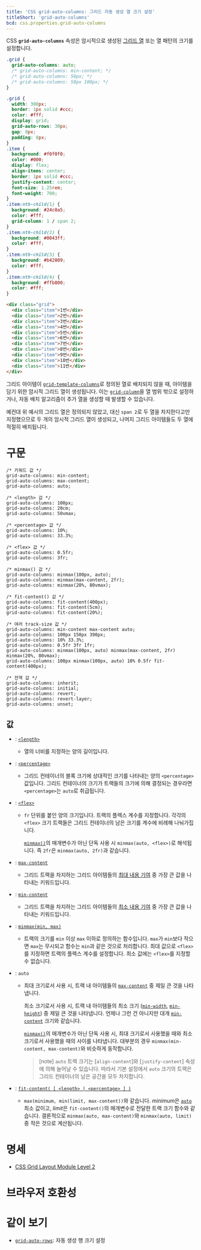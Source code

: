 ```yaml
---
title: 'CSS grid-auto-columns: 그리드 자동 생성 열 크기 설정'
titleShort: 'grid-auto-columns'
bcd: css.properties.grid-auto-columns
---
```


CSS **`grid-auto-columns`** 속성은 암시적으로 생성된 [그리드 열](https://developer.mozilla.org/en-US/docs/Glossary/Grid_Column) 또는 열 패턴의 크기를 설정합니다.

```css hidden name=demo
.grid {
  grid-auto-columns: auto;
  /* grid-auto-columns: min-content; */
  /* grid-auto-columns: 50px; */
  /* grid-auto-columns: 50px 100px; */
}
```

```css hidden editable=false name=demo filename=style
.grid {
  width: 300px;
  border: 1px solid #ccc;
  color: #fff;
  display: grid;
  grid-auto-rows: 30px;
  gap: 8px;
  padding: 8px;
}
.item {
  background: #f0f0f0;
  color: #000;
  display: flex;
  align-items: center;
  border: 1px solid #ccc;
  justify-content: center;
  font-size: 1.25rem;
  font-weight: 700;
}
.item:nth-child(1) {
  background: #24c0a5;
  color: #fff;
  grid-column: 1 / span 2;
}
.item:nth-child(2) {
  background: #0043ff;
  color: #fff;
}
.item:nth-child(3) {
  background: #b42809;
  color: #fff;
}
.item:nth-child(4) {
  background: #ffb800;
  color: #fff;
}
```

```html hidden name=demo
<div class="grid">
  <div class="item">1번</div>
  <div class="item">2번</div>
  <div class="item">3번</div>
  <div class="item">4번</div>
  <div class="item">5번</div>
  <div class="item">6번</div>
  <div class="item">7번</div>
  <div class="item">8번</div>
  <div class="item">9번</div>
  <div class="item">10번</div>
  <div class="item">11번</div>
</div>
```

<LiveExample height={300} lang="css" name="demo" />

그리드 아이템이 [`grid-template-columns`]로 정의된 열로 배치되지 않을 때, 아이템을 담기 위한 암시적 그리드 열이 생성됩니다. 이는 [`grid-column`]을 열 범위 밖으로 설정하거나, 자동 배치 알고리즘이 추가 열을 생성할 때 발생할 수 있습니다.

예컨대 위 예시의 그리드 열은 정의되지 않았고, 대신 `span 2`로 두 열을 차지한다고만 지정했으므로 두 개의 암시적 그리드 열이 생성되고, 나머지 그리드 아이템들도 두 열에 적절히 배치됩니다.

# 구문

```css-prop
/* 키워드 값 */
grid-auto-columns: min-content;
grid-auto-columns: max-content;
grid-auto-columns: auto;

/* <length> 값 */
grid-auto-columns: 100px;
grid-auto-columns: 20cm;
grid-auto-columns: 50vmax;

/* <percentage> 값 */
grid-auto-columns: 10%;
grid-auto-columns: 33.3%;

/* <flex> 값 */
grid-auto-columns: 0.5fr;
grid-auto-columns: 3fr;

/* minmax() 값 */
grid-auto-columns: minmax(100px, auto);
grid-auto-columns: minmax(max-content, 2fr);
grid-auto-columns: minmax(20%, 80vmax);

/* fit-content() 값 */
grid-auto-columns: fit-content(400px);
grid-auto-columns: fit-content(5cm);
grid-auto-columns: fit-content(20%);

/* 여러 track-size 값 */
grid-auto-columns: min-content max-content auto;
grid-auto-columns: 100px 150px 390px;
grid-auto-columns: 10% 33.3%;
grid-auto-columns: 0.5fr 3fr 1fr;
grid-auto-columns: minmax(100px, auto) minmax(max-content, 2fr) minmax(20%, 80vmax);
grid-auto-columns: 100px minmax(100px, auto) 10% 0.5fr fit-content(400px);

/* 전역 값 */
grid-auto-columns: inherit;
grid-auto-columns: initial;
grid-auto-columns: revert;
grid-auto-columns: revert-layer;
grid-auto-columns: unset;
```

## 값

- : [`<length>`](./length)
  - 열의 너비를 지정하는 양의 길이입니다.
- : [`<percentage>`](./percentage)
  - 그리드 컨테이너의 블록 크기에 상대적인 크기를 나타내는 양의 `<percentage>` 값입니다. 그리드 컨테이너의 크기가 트랙들의 크기에 의해 결정되는 경우라면 `<percentage>`는 `auto`로 취급됩니다.
- : [`<flex>`]
  - `fr` 단위를 붙인 양의 크기입니다. 트랙의 플렉스 계수를 지정합니다. 각각의 `<flex>` 크기 트랙들은 그리드 컨테이너의 남은 크기를 계수에 비례해 나눠가집니다.

    [`minmax()`]의 매개변수가 아닌 단독 사용 시 `minmax(auto, <flex>)`로 해석됩니다. 즉 `2fr`은 `minmax(auto, 2fr)`과 같습니다.

- : [`max-content`]
  - 그리드 트랙을 차지하는 그리드 아이템들의 [최대 내용 기여](https://www.w3.org/TR/css-sizing-3/#max-content) 중 가장 큰 값을 나타내는 키워드입니다.
- : [`min-content`]
  - 그리드 트랙을 차지하는 그리드 아이템들의 [최소 내용 기여](https://www.w3.org/TR/css-sizing-3/#min-content) 중 가장 큰 값을 나타내는 키워드입니다.
- : [`minmax(min, max)`][`minmax()`]
  - 트랙의 크기를 `min` 이상 `max` 이하로 정의하는 함수입니다. `max`가 `min`보다 작으면 `max`는 무시되고 함수는 `min`과 같은 것으로 처리합니다. 최대 값으로 `<flex>`를 지정하면 트랙의 플렉스 계수를 설정합니다. 최소 값에는 `<flex>`를 지정할 수 없습니다.
- : `auto`
  - 최대 크기로서 사용 시, 트랙 내 아이템들의 [`max-content`] 중 제일 큰 것을 나타냅니다.

    최소 크기로서 사용 시, 트랙 내 아이템들의 최소 크기 ([`min-width`], [`min-height`]) 중 제일 큰 것을 나타냅니다. 언제나 그런 건 아니지만 대개 [`min-content`] 크기와 같습니다.

    [`minmax()`]의 매개변수가 아닌 단독 사용 시, 최대 크기로서 사용했을 때와 최소 크기로서 사용했을 때의 사이를 나타냅니다. 대부분의 경우 `minmax(min-content, max-content)`와 비슷하게 동작합니다.

    > [note] `auto` 트랙 크기는 [`align-content`]와 [`justify-content`] 속성에 의해 늘어날 수 있습니다. 따라서 기본 설정에서 `auto` 크기의 트랙은 그리드 컨테이너의 남은 공간을 모두 차지합니다.

- : [`fit-content( [ <length> | <percentage> ] )`][`fit-content()`]
  - `max(minimum, min(limit, max-content))`와 같습니다. *minimum*은 [`auto`](#term-auto) 최소 값이고, *limit*은 `fit-content()`의 매개변수로 전달한 트랙 크기 함수와 같습니다. 결론적으로 `minmax(auto, max-content)`와 `minmax(auto, limit)` 중 작은 것으로 계산됩니다.

# 명세

- [CSS Grid Layout Module Level 2](https://drafts.csswg.org/css-grid/#auto-tracks)

# 브라우저 호환성

<BrowserCompat data={props.bcd} />

# 같이 보기

- [`grid-auto-rows`]: 자동 생성 행 크기 설정

[`<custom-ident>`]: https://developer.mozilla.org/en-US/docs/Web/CSS/custom-ident
[`<flex>`]: https://developer.mozilla.org/en-US/docs/Web/CSS/flex_value
[`align-content]: https://developer.mozilla.org/en-US/docs/Web/CSS/align-content
[`fit-content()`]: https://developer.mozilla.org/en-US/docs/Web/CSS/fit-content_function
[`grid-auto-rows`]: ./grid-auto-rows
[`grid-column`]: https://developer.mozilla.org/en-US/docs/Web/CSS/grid-column
[`grid-template-columns`]: ./grid-template-columns
[`jusfity-content`]: https://developer.mozilla.org/en-US/docs/Web/CSS/justify-content
[`max-content`]: https://developer.mozilla.org/en-US/docs/Web/CSS/max-content
[`min-content`]: https://developer.mozilla.org/en-US/docs/Web/CSS/min-content
[`min-height`]: https://developer.mozilla.org/en-US/docs/Web/CSS/min-height
[`min-width`]: https://developer.mozilla.org/en-US/docs/Web/CSS/min-width
[`minmax()`]: https://developer.mozilla.org/en-US/docs/Web/CSS/minmax
[`repeat()`]: https://developer.mozilla.org/en-US/docs/Web/CSS/repeat
